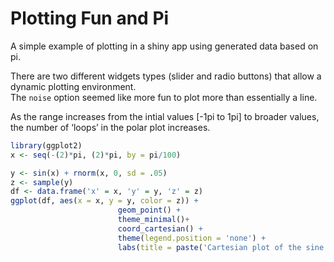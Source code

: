 # Plotting Fun and Pi
A simple example of plotting in a shiny app using generated data based on pi.

There are two different widgets types (slider and radio buttons) that allow a dynamic plotting environment.  
The `noise` option seemed like more fun to plot more than essentially a line.  

As the range increases from the intial values [-1pi to 1pi] to broader values, the number of 'loops' in the
polar plot increases.

```r
library(ggplot2)
x <- seq(-(2)*pi, (2)*pi, by = pi/100)

y <- sin(x) + rnorm(x, 0, sd = .05)
z <- sample(y)
df <- data.frame('x' = x, 'y' = y, 'z' = z)
ggplot(df, aes(x = x, y = y, color = z)) +
                        geom_point() +
                        theme_minimal()+
                        coord_cartesian() +
                        theme(legend.position = 'none') +
                        labs(title = paste('Cartesian plot of the sine function plus some noise'))
```
